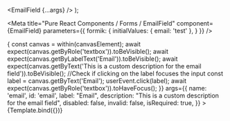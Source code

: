   <EmailField {...args} />
);

<Meta
  title="Pure React Components / Forms / EmailField"
  component={EmailField}
  parameters={{
    formik: {
      initialValues: {
        email: 'test'
      },
    }
  }}
/>

<Canvas>
  <Story
    name="Default"
    decorators={[FormikDecorator]}
    play={async ({canvasElement}) => {
      const canvas = within(canvasElement);
      await expect(canvas.getByRole('textbox')).toBeVisible();
      await expect(canvas.getByLabelText('Email')).toBeVisible();
      await expect(canvas.getByText('This is a custom description for the email field')).toBeVisible();
      //Check if clicking on the label focuses the input
      const label = canvas.getByText('Email');
      userEvent.click(label);
      await expect(canvas.getByRole('textbox')).toHaveFocus();
    }}
    args={{
      name: 'email',
      id: 'email',
      label: "Email",
      description: "This is a custom description for the email field",
      disabled: false,
      invalid: false,
      isRequired: true,
    }}
  >
    {Template.bind({})}
  </Story>
</Canvas>
